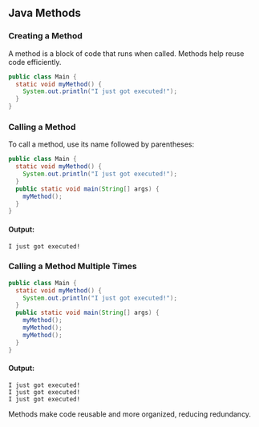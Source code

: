 ## Java Methods

### Creating a Method
A method is a block of code that runs when called. Methods help reuse code efficiently.

```java
public class Main {
  static void myMethod() {
    System.out.println("I just got executed!");
  }
}
```

### Calling a Method
To call a method, use its name followed by parentheses:

```java
public class Main {
  static void myMethod() {
    System.out.println("I just got executed!");
  }
  public static void main(String[] args) {
    myMethod();
  }
}
```

#### Output:
```
I just got executed!
```

### Calling a Method Multiple Times
```java
public class Main {
  static void myMethod() {
    System.out.println("I just got executed!");
  }
  public static void main(String[] args) {
    myMethod();
    myMethod();
    myMethod();
  }
}
```
#### Output:
```
I just got executed!
I just got executed!
I just got executed!
```

Methods make code reusable and more organized, reducing redundancy.